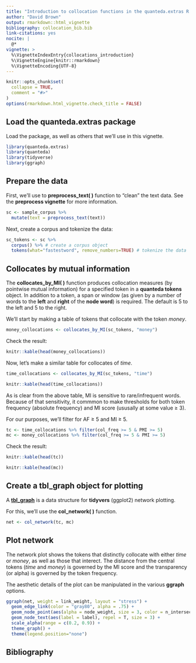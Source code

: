 ```yaml
---
title: "Introduction to collocation functions in the quanteda.extras R package"
author: "David Brown"
output: rmarkdown::html_vignette
bibliography: collocation_bib.bib
link-citations: yes
nocite: |
  @*
vignette: >
  %\VignetteIndexEntry{collocations_introduction}
  %\VignetteEngine{knitr::rmarkdown}
  %\VignetteEncoding{UTF-8}
---
```


```r
knitr::opts_chunk$set(
  collapse = TRUE,
  comment = "#>"
)
options(rmarkdown.html_vignette.check_title = FALSE)
```

## Load the quanteda.extras package

Load the package, as well as others that we'll use in this vignette.

```r
library(quanteda.extras)
library(quanteda)
library(tidyverse)
library(ggraph)
```

## Prepare the data

First, we'll use to **preprocess_text( )** function to "clean" the text data. See the **preprocess vignette** for more information.

```r
sc <- sample_corpus %>%
  mutate(text = preprocess_text(text))
```

Next, create a corpus and tokenize the data:

```r
sc_tokens <- sc %>%
  corpus() %>% # create a corpus object
  tokens(what="fastestword", remove_numbers=TRUE) # tokenize the data
```

## Collocates by mutual information

The **collocates_by_MI( )** function produces collocation measures (by pointwise mutual information) for a specified token in a **quanteda tokens** object. In addition to a token, a span or window (as given by a number of words to the **left** and **right** of the **node word**) is required. The default is 5 to the left and 5 to the right.

We'll start by making a table of tokens that collocate with the token *money*.

```r
money_collocations <- collocates_by_MI(sc_tokens, "money")
```

Check the result:

```r
knitr::kable(head(money_collocations))
```

Now, let's make a similar table for collocates of *time*.

```r
time_collocations <- collocates_by_MI(sc_tokens, "time")
```


```r
knitr::kable(head(time_collocations))
```

As is clear from the above table, MI is sensitive to rare/infrequent words. Because of that sensitivity, it commmon to make thresholds for both token frequency (absolute frequency) and MI score (ususally at some value ≥ 3).

For our purposes, we'll filter for AF ≥ 5 and MI ≥ 5.

```r
tc <- time_collocations %>% filter(col_freq >= 5 & PMI >= 5)
mc <- money_collocations %>% filter(col_freq >= 5 & PMI >= 5)
```

Check the result:

```r
knitr::kable(head(tc))
```

```r
knitr::kable(head(mc))
```

## Create a tbl_graph object for plotting

A [**tbl_graph**](https://www.data-imaginist.com/2017/introducing-tidygraph/) is a data structure for **tidyvers** (ggplot2) network plotting.

For this, we'll use the **col_network( )** function.

```r
net <- col_network(tc, mc)
```


## Plot network

The network plot shows the tokens that distinctly collocate with either *time* or *money*, as well as those that interect. The distance from the central tokens (*time* and *money*) is governed by the MI score and the transparency (or alpha) is governed by the token frequency.

The aesthetic details of the plot can be manipulated in the various **ggraph** options.

```r
ggraph(net, weight = link_weight, layout = "stress") + 
  geom_edge_link(color = "gray80", alpha = .75) + 
  geom_node_point(aes(alpha = node_weight, size = 3, color = n_intersects)) +
  geom_node_text(aes(label = label), repel = T, size = 3) +
  scale_alpha(range = c(0.2, 0.9)) +
  theme_graph() +
  theme(legend.position="none")
```

## Bibliography


